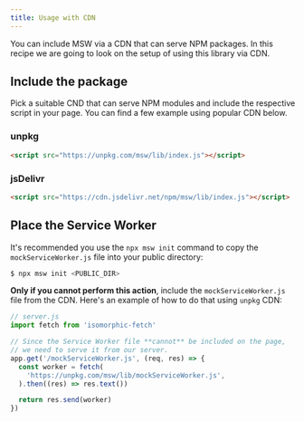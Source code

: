 ```yaml
---
title: Usage with CDN
---
```


You can include MSW via a CDN that can serve NPM packages. In this recipe we are going to look on the setup of using this library via CDN.

## Include the package

Pick a suitable CND that can serve NPM modules and include the respective script in your page. You can find a few example using popular CDN below.

### unpkg

```html
<script src="https://unpkg.com/msw/lib/index.js"></script>
```

### jsDelivr

```html
<script src="https://cdn.jsdelivr.net/npm/msw/lib/index.js"></script>
```

## Place the Service Worker

It's recommended you use the `npx msw init` command to copy the `mockServiceWorker.js` file into your public directory:

```bash
$ npx msw init <PUBLIC_DIR>
```

**Only if you cannot perform this action**, include the `mockServiceWorker.js` file from the CDN. Here's an example of how to do that using `unpkg` CDN:

```js showLineNumbers
// server.js
import fetch from 'isomorphic-fetch'

// Since the Service Worker file **cannot** be included on the page,
// we need to serve it from our server.
app.get('/mockServiceWorker.js', (req, res) => {
  const worker = fetch(
    'https://unpkg.com/msw/lib/mockServiceWorker.js',
  ).then((res) => res.text())

  return res.send(worker)
})
```
